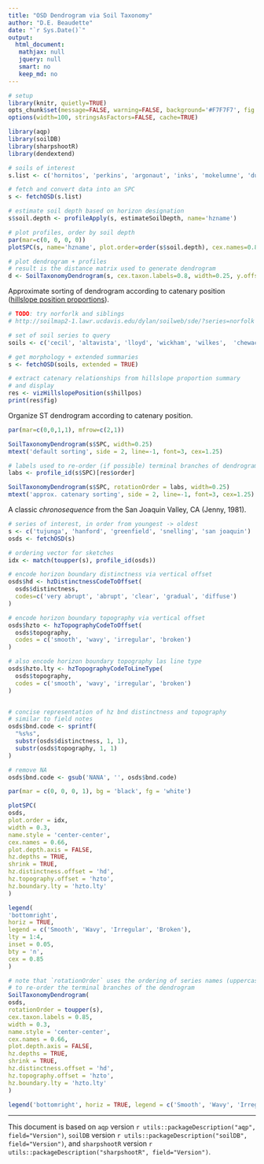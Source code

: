 ```yaml
---
title: "OSD Dendrogram via Soil Taxonomy"
author: "D.E. Beaudette"
date: "`r Sys.Date()`"
output:
  html_document:
   mathjax: null
   jquery: null
   smart: no
   keep_md: no
---
```

  
```r
# setup
library(knitr, quietly=TRUE)
opts_chunk$set(message=FALSE, warning=FALSE, background='#F7F7F7', fig.align='center', dev='svglite', tidy=FALSE, verbose=FALSE)
options(width=100, stringsAsFactors=FALSE, cache=TRUE)
```


```r
library(aqp)
library(soilDB)
library(sharpshootR)
library(dendextend)

# soils of interest
s.list <- c('hornitos', 'perkins', 'argonaut', 'inks', 'mokelumne', 'dunstone', 'auburn', 'pentz', 'pardee', 'peters', 'amador', 'laniger')

# fetch and convert data into an SPC
s <- fetchOSD(s.list)
```


```r
# estimate soil depth based on horizon designation
s$soil.depth <- profileApply(s, estimateSoilDepth, name='hzname')

# plot profiles, order by soil depth
par(mar=c(0, 0, 0, 0))
plotSPC(s, name='hzname', plot.order=order(s$soil.depth), cex.names=0.85, axis.line.offset=-5, width=0.25, id.style='top', name.style = 'center-center', plot.depth.axis = FALSE, hz.depths = TRUE)
```

```r
# plot dendrogram + profiles
# result is the distance matrix used to generate dendrogram
d <- SoilTaxonomyDendrogram(s, cex.taxon.labels=0.8, width=0.25, y.offset = 0.4)
```


Approximate sorting of dendrogram according to catenary position ([hillslope position proportions](https://www.nrcs.usda.gov/wps/portal/nrcs/detail/?cid=nrcs142p2_054252#describe)).
```r
# TODO: try norforlk and siblings
# http://soilmap2-1.lawr.ucdavis.edu/dylan/soilweb/sde/?series=norfolk

# set of soil series to query
soils <- c('cecil', 'altavista', 'lloyd', 'wickham', 'wilkes',  'chewacla', 'congaree')

# get morphology + extended summaries
s <- fetchOSD(soils, extended = TRUE)

# extract catenary relationships from hillslope proportion summary
# and display
res <- vizHillslopePosition(s$hillpos)
print(res$fig)
```

Organize ST dendrogram according to catenary position.
```r
par(mar=c(0,0,1,1), mfrow=c(2,1))

SoilTaxonomyDendrogram(s$SPC, width=0.25)
mtext('default sorting', side = 2, line=-1, font=3, cex=1.25)

# labels used to re-order (if possible) terminal branches of dendrogram
labs <- profile_id(s$SPC)[res$order]

SoilTaxonomyDendrogram(s$SPC, rotationOrder = labs, width=0.25)
mtext('approx. catenary sorting', side = 2, line=-1, font=3, cex=1.25)
```


A classic *chronosequence* from the San Joaquin Valley, CA (Jenny, 1981).
```r
# series of interest, in order from youngest -> oldest
s <- c('tujunga', 'hanford', 'greenfield', 'snelling', 'san joaquin')
osds <- fetchOSD(s)

# ordering vector for sketches
idx <- match(toupper(s), profile_id(osds))

# encode horizon boundary distinctness via vertical offset
osds$hd <- hzDistinctnessCodeToOffset(
  osds$distinctness,
  codes=c('very abrupt', 'abrupt', 'clear', 'gradual', 'diffuse')
)

# encode horizon boundary topography via vertical offset
osds$hzto <- hzTopographyCodeToOffset(
  osds$topography,
  codes = c('smooth', 'wavy', 'irregular', 'broken')
)

# also encode horizon boundary topography las line type
osds$hzto.lty <- hzTopographyCodeToLineType(
  osds$topography,
  codes = c('smooth', 'wavy', 'irregular', 'broken')
)


# concise representation of hz bnd distinctness and topography
# similar to field notes
osds$bnd.code <- sprintf(
  "%s%s",
  substr(osds$distinctness, 1, 1),
  substr(osds$topography, 1, 1)
)

# remove NA
osds$bnd.code <- gsub('NANA', '', osds$bnd.code)

par(mar = c(0, 0, 0, 1), bg = 'black', fg = 'white')

plotSPC(
osds,
plot.order = idx,
width = 0.3,
name.style = 'center-center',
cex.names = 0.66,
plot.depth.axis = FALSE,
hz.depths = TRUE,
shrink = TRUE,
hz.distinctness.offset = 'hd',
hz.topography.offset = 'hzto',
hz.boundary.lty = 'hzto.lty'
)

legend(
'bottomright',
horiz = TRUE,
legend = c('Smooth', 'Wavy', 'Irregular', 'Broken'),
lty = 1:4,
inset = 0.05,
bty = 'n',
cex = 0.85
)

# note that `rotationOrder` uses the ordering of series names (uppercase to match profile IDs)
# to re-order the terminal branches of the dendrogram
SoilTaxonomyDendrogram(
osds,
rotationOrder = toupper(s),
cex.taxon.labels = 0.85,
width = 0.3,
name.style = 'center-center',
cex.names = 0.66,
plot.depth.axis = FALSE,
hz.depths = TRUE,
shrink = TRUE,
hz.distinctness.offset = 'hd',
hz.topography.offset = 'hzto',
hz.boundary.lty = 'hzto.lty'
)

legend('bottomright', horiz = TRUE, legend = c('Smooth', 'Wavy', 'Irregular', 'Broken'), lty = 1:4, inset = 0.05, bty = 'n', cex = 0.85)

```


----------------------------
This document is based on `aqp` version `r utils::packageDescription("aqp", field="Version")`, `soilDB` version `r utils::packageDescription("soilDB", field="Version")`, and `sharpshootR` version `r utils::packageDescription("sharpshootR", field="Version")`.
